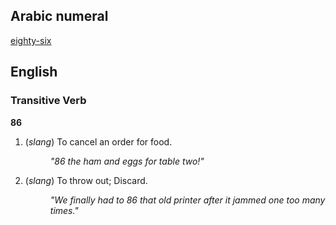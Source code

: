 ==Arabic numeral==
[[eighty-six]]

==English==
===Transitive Verb===
'''86'''
# (''slang'') To cancel an order for food.
#: ''"86 the ham and eggs for table two!"''
# (''slang'') To throw out; Discard.
#: ''"We finally had to 86 that old printer after it jammed one too many times."''